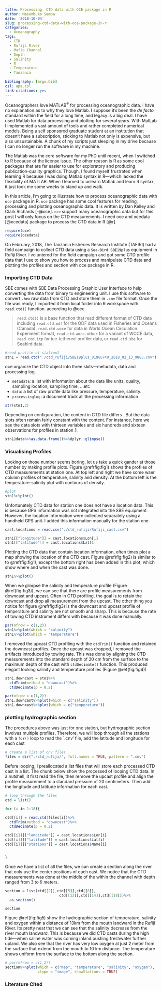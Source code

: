 ```yaml
---
title: Processing  CTD data with OCE package in R
author: Masumbuko Semba
date: '2018-10-04'
slug: processing-ctd-data-with-oce-package-in-r
categories:
  - Oceanography
tags:
  - CTD
  - Rufiji River
  - Mafia Channel
  - Depth
  - Salinity
  - R
  - Temperature
  - Tanzania
  
bibliography: [argo.bib]
csl: apa.csl
link-citations: yes
---
```

Oceanographers love MATLAB$^\circledR$ for processing oceanographic data. I have no explanation as to why they love Matlab. I suppose it’s been the *de facto* standard within the field for a long time, and legacy is a big deal. I have used Matlab for data processing and plotting for several years. With MatLab I implemented a vast amount of tools and rather completed numerical models. Being a self sponsored graduate student at an institution that doesn’t have a subscription, sticking to Matlab not only is expensive, but also unsustainable. A chunk of my scripts just sleeping in my drive because I can no longer run the software in my machine. 

The Matlab was the core software for my PhD until recent, when I switched to R because of the license issue. The other reason is R as some cool packages that are far easier to use for exploratory and producing publication-quality graphics. Though, I found myself frustrated when learning R because I was doing Matlab syntax in R---which lacked the flexibility of MATLAB. When I learned to unlearn Matlab and learn R syntax, it just took me some weeks to stand up and walk.

In this article, I'm going to illustrate how to process oceanographic data with `oce` package in R. `oce` package has some cool features for reading, processing and plotting oceanographic data. It is written by Dan Kelley and Clark Richards [-@oce]. `oce` support many oceanographic data but for this post I will only focus on the CTD measurements. I need oce and ocedata [@ocedata] package to process the CTD data in R [@r].

```r
require(oce)
require(ocedata)
```

On February, 2018, The Tanzania Fisheries Research Institute (TAFIRI) had a field campaign to collect CTD data using a `Sea-Bird SBE19plus` equipment in Rufiji River. I voluntered for the field campaign and got some CTD profile data that I use to show you how to process and manipulate CTD data and plotting the profiles and section with oce package in R.  

### Importing CTD Data
SBE comes with SBE Data Processing Graphic User Interface to help converting the data from binary to engineering unit. I use this software to convert `.hex` raw data from CTD  and store them in `.cnv` file format. Once the file was ready, I imported it from local folder into R workspace with `read.ctd()` function. according to @oce

>`read.ctd()` is a base function that read different format of CTD data including `read.ctd.odf` for the ODF data used in Fisheries and Oceans (Canada), `read.ctd.woce` for data in World Ocean Circulation Experiment format, `read.ctd.woce.other` for a variant of WOCE data, `read.ctd.itp` for ice-tethered-profiler data, or `read.ctd.sbe` for Seabird data.


```r
#read profile of station1
stn1 = read.ctd("./ctd_rufiji/SBE19plus_01906740_2018_02_13_0885.cnv")
```


oce organize the CTD object into three slots---metadata, data and processing log.

+ `metadata`: a list with information about the data like units, quality, sampling location, sampling time, ...etc
+ `data`: a list of raw profile data like pressure, temperature, salinity.
+ `processinglog`: a document track all the processing information

```r
str(stn1,2)
```

Depending on configuration, the content in CTD file differs . But the data slots often remain fairly constant with the content. For instance, here we see the data slots with thirteen variables and six hundreds and sixteen observations for profiles in station_1. 
```r
stn1@data%>%as.data.frame()%>%dplyr::glimpse()
```

### Visualising Profiles
Looking on those number seems boring, let us take a quick gander at those number by making profile plots. Figure \@ref(fig:fig1) shows the profiles of CTD measurements at station one. At top left and right we have some waer column profiles of temperature, salinity and density. At the bottom left is the temperature-salinity plot with contours of density. 

```r
#plot
stn1%>%plot()
```

Unfortunately CTD data for station one does not have a location data. This is because GPS information was not integrated into the SBE equipment. However, the location information were collected separately using a handheld GPS unit. I added this information manually for the station one. 

```r
cast.locations = read.csv("./ctd_rufiji/Rufiji_cast.csv")

stn1[["longitude"]] = cast.locations$Lon[1]
stn1[["latitude"]] = cast.locations$Lat[1]

```

Plotting the CTD data that contain location information, often times plot a map showing the location of the CTD cast. Figure \@ref(fig:fig2) is similar to to \@ref(fig:fig1), except the bottom right has been added in this plot, which show where and when the cast was done. 

```r

stn1%>%plot()
```


When we glimpse the salinity and temperature profile (Figure \@ref(fig:fig3)), we can see that there are profile measurements from downcast and upcast. Often in CTD profiling, the goal is to retain the downcast and drop all measurement from the upcast. The other thing you notice for figure \@ref(fig:fig3) is the downcast and upcast profile of temperature and salinity are not smooth and sharp. This is because the rate of towing CTD instrument differs with because it was done manually. 

```r

par(mfrow = c(1,2))
stn1%>%plot(which = "salinity")
stn1%>%plot(which = "temperature")
```

I removed the upcast CTD profiling with the `ctdTrim()` function and retained the downcast profiles. Once the upcast was dropped, I removed the artifacts introduced by towing rate. This was done by aligning the CTD measurements into the standard depth of 20 cm from the surface to the maximum depth of the cast with `ctdDecimate()` function. This produced elegant looking salinity and temperature profiles (Figure \@ref(fig:fig4))
```r
stn1.downcast = stn1%>%
  ctdTrim(method = "downcast")%>%
  ctdDecimate(p = 0.2)

```


```r

par(mfrow = c(1,2))
stn1.downcast%>%plot(which = c("salinity"))
stn1.downcast%>%plot(which = c("temperature"))
```


### plotting hydrographic section
The procedures above was just for one station, but hydrographic section involves multiple profiles. Therefore, we will loop through all the stations with a `for()` loop to read the `.cnv' file, add the latitude and longitude for each cast
```r
# create a list of cnv files
files = dir("./ctd_rufiji/", full.names = TRUE, pattern = ".cnv")

```

Before looping, I preallocated a list files that will store each processed CTD cast in a list. The chunk below show the processed of looping CTD data. In a nutshell, it first read the file, then remove the upcast profile and align the profile measurement to a standard pressure of 20 centimeters. Then add the longitude and latitude information for each cast.
```r
# loop through the files
ctd = list()

for (i in 1:18){

ctd[[i]] = read.ctd(files[i])%>%
  ctdTrim(method = "downcast")%>%
  ctdDecimate(p = 0.2)

ctd[[i]][["longitude"]] = cast.locations$Lon[i]
ctd[[i]][["latitude"]] = cast.locations$Lat[i]
ctd[[i]][["stations"]] = cast.locations$Name[i]


}
```


Once we have a list of all the files, we can create a section along the river that only use the center positions of each cast. We notice that the CTD  measurements was done at the middle of the within the channel with depth ranged from 3 to 9 meters. 
```r
                        
section = list(ctd[[2]],ctd[[5]],ctd[[8]],
                         ctd[[12]],ctd[[14]],ctd[[18]])%>%
  as.section()

section
```

Figure \@ref(fig:fig5) show the hydrographic section of temperature, salinity and oxygen within a distance of 10km from the mouth landward in the Rufiji River. Its pretty neat that we can see that the salinity decrease from the river mouth landward. This is because we did CTD casts during the high tide---when saline water was coming inland pushing freshwater further upland. We also see that the river has very low oxygen at just 2 meter from the surface that extend from the mouth to 10 km distance. The temperature shows uniform from the surface to the bottom along the section. 
```r
# par(mfrow = c(1,2))
section%>%plot(which = c("map", "temperature", "salinity", "oxygen"),
               ztype = "image", showStations = TRUE)

```




### Literature Cited 
